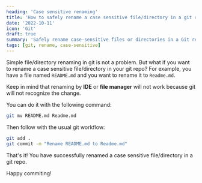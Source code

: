 ```yaml
---
heading: 'Case sensitive renaming'
title: 'How to safely rename a case sensitive file/directory in a git repo?'
date: '2022-10-11'
icon: 'Git'
draft: true
summary: 'Safely rename case-sensitive files or directories in a Git repository to avoid conflicts or case inconsistencies.'
tags: [git, rename, case-sensitive]
---
```


Simple file/directory renaming in git is not a problem.
But what if you want to rename a case sensitive file/directory in your git repo?
For example, you have a file named `README.md` and you want to rename it to `Readme.md`.

Keep in mind that renaming by **IDE** or **file manager** will not work because git will not recognize the change. <Twemoji emoji="face-with-monocle" />

You can do it with the following command:

```bash
git mv README.md Readme.md
```

Then follow with the usual git workflow:

```bash
git add .
git commit -m "Rename README.md to Readme.md"
```

That's it! You have successfully renamed a case sensitive file/directory in a git repo.

Happy commiting! <Twemoji emoji="clinking-beer-mugs" />
